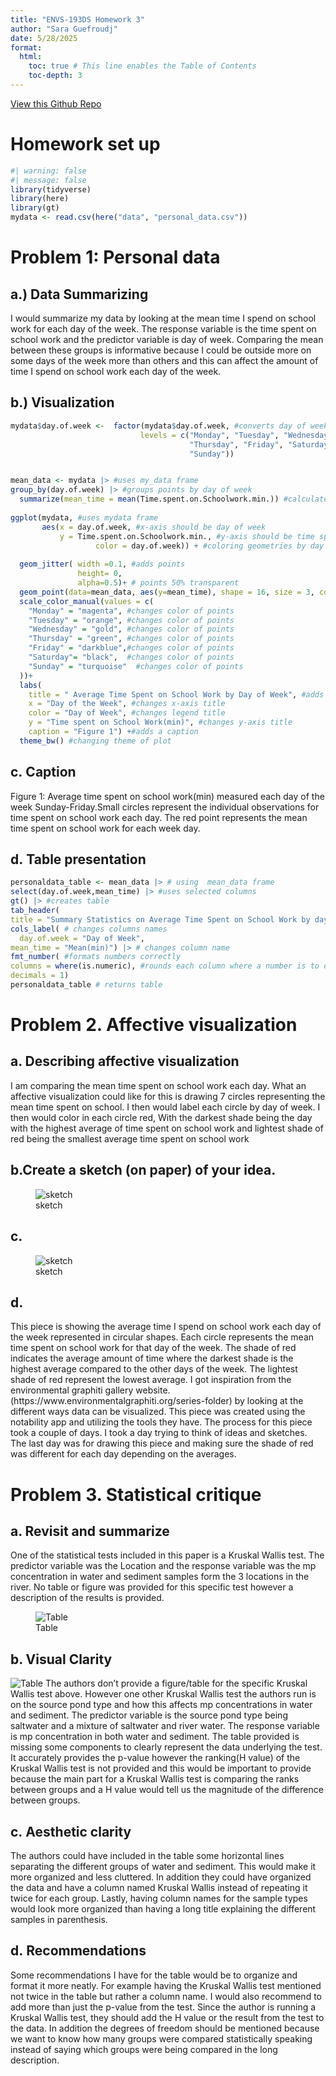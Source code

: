 ```yaml
---
title: "ENVS-193DS Homework 3"
author: "Sara Guefroudj"
date: 5/28/2025
format:
  html:
    toc: true # This line enables the Table of Contents
    toc-depth: 3 
---
```

[View this Github Repo](https://github.com/Saraguef123/ENVS-193DS_homework-03)

# Homework set up
```r
#| warning: false
#| message: false
library(tidyverse)
library(here)
library(gt)
mydata <- read.csv(here("data", "personal_data.csv"))
```

# Problem 1: Personal data

## a.) Data Summarizing 
I would summarize my data by looking at the mean time I spend on school work for each day of the week. The response variable is the time spent on school work and the predictor variable is day of week. Comparing the mean between these groups is informative because I could be outside more  on some days of the week more than others and this can affect the amount of time I spend on school work each day of the week.

## b.) Visualization
```r
mydata$day.of.week <-  factor(mydata$day.of.week, #converts day of week to a factor with specific order
                             levels = c("Monday", "Tuesday", "Wednesday",
                                        "Thursday", "Friday", "Saturday",
                                        "Sunday")) 


mean_data <- mydata |> #uses my_data frame
group_by(day.of.week) |> #groups points by day of week
  summarize(mean_time = mean(Time.spent.on.Schoolwork.min.)) #calculates mean time spent on school work for each day of the week
  
ggplot(mydata, #uses mydata frame
       aes(x = day.of.week, #x-axis should be day of week
           y = Time.spent.on.Schoolwork.min., #y-axis should be time spent on school work in min
                   color = day.of.week)) + #coloring geometries by day of week
  
  geom_jitter( width =0.1, #adds points
               height= 0,
               alpha=0.5)+ # points 50% transparent
  geom_point(data=mean_data, aes(y=mean_time), shape = 16, size = 3, color = "red")+#adds a mean point for each day
  scale_color_manual(values = c(
    "Monday" = "magenta", #changes color of points
    "Tuesday" = "orange", #changes color of points 
    "Wednesday" = "gold", #changes color of points
    "Thursday" = "green", #changes color of points
    "Friday" = "darkblue",#changes color of points
    "Saturday"= "black",  #changes color of points
    "Sunday" = "turquoise"  #changes color of points
  ))+
  labs(
    title = " Average Time Spent on School Work by Day of Week", #adds a title
    x = "Day of the Week", #changes x-axis title
    color = "Day of Week", #changes legend title
    y = "Time spent on School Work(min)", #changes y-axis title
    caption = "Figure 1") +#adds a caption 
  theme_bw() #changing theme of plot

```

## c. Caption
Figure 1: Average time spent on school work(min) measured each day of the week Sunday-Friday.Small circles represent the individual observations for time spent on school work each day. The red point represents the mean time spent on school work for each week day.

## d. Table presentation
```r
personaldata_table <- mean_data |> # using  mean_data frame
select(day.of.week,mean_time) |> #uses selected columns
gt() |> #creates table
tab_header(
title = "Summary Statistics on Average Time Spent on School Work by day of week") |>#creates title
cols_label( # changes columns names
  day.of.week = "Day of Week",
mean_time = "Mean(min)") |> # changes column name
fmt_number( #formats numbers correctly
columns = where(is.numeric), #rounds each column where a number is to one decimal place.
decimals = 1)
personaldata_table # returns table

```

# Problem 2. Affective visualization

## a. Describing affective visualization
I am comparing the mean time spent on school work each day. What an affective visualization could like for this is drawing 7 circles representing the mean time spent on school. I then would label each circle by day of week. I then would color in each circle red, With the darkest shade being the day with the highest average of time spent on school work and lightest shade of red being the smallest average time spent on school work

## b.Create a sketch (on paper) of your idea.

![sketch](../media/sketch1.jpg)

## c. 
![sketch](../media/draft1.jpg)

## d.
This piece is showing the average time I spend on school work each day of the week represented in circular shapes. Each circle represents the mean time spent on school work for that day of the week. The shade of red indicates the average amount of time where the darkest shade is the highest average compared to the other days of the week. The lightest shade of red represent the lowest average. I got inspiration from the environmental graphiti gallery website.(https://www.environmentalgraphiti.org/series-folder) by looking at the different ways data can be visualized. This piece was created using the notability app and utilizing the tools they have. The process for this piece took a couple of days. I took a day trying to think of ideas and sketches. The last day was for drawing this piece and making sure the shade of red was different for each day depending on the averages.


# Problem 3. Statistical critique

## a.  Revisit and summarize
One of the statistical tests included in this paper is a Kruskal Wallis test. The predictor
variable was the Location and the response variable was the mp concentration in water
and sediment samples form the 3 locations in the river. No table or figure was provided for this specific test however a description of the results is provided.

![Table](../media/Original.png)

## b. Visual Clarity

![Table](../media/Table.png)
The authors don't provide a figure/table for the specific Kruskal Wallis test above. However one other Kruskal Wallis test the authors run  is on the source pond type and how this affects mp concentrations in water and sediment. The predictor variable is the source pond type being saltwater and a mixture of saltwater and river water. The response variable is mp concentration in both water and sediment. The table provided is missing some components to  clearly represent the data underlying the test. It accurately provides the p-value however the ranking(H value) of the Kruskal Wallis test is not provided and this would be important to provide because the main part for a Kruskal Wallis test is comparing the ranks between groups and a H value would tell us the magnitude of the difference between groups.


## c. Aesthetic clarity
The authors could have included in the table some horizontal lines separating the different groups of water and sediment. This would make it more organized and less cluttered. In addition they could have organized the data and have a column named Kruskal Wallis instead of repeating it twice for each group. Lastly, having column names for the sample types would look more organized than having a long title explaining the different samples in parenthesis.


## d. Recommendations
Some recommendations I have for the table would be to organize and format it more neatly. For example having the Kruskal Wallis test mentioned not twice in the table but rather a column name. I would also recommend to add more than just the p-value from the test. Since the author is running a Kruskal Wallis test, they should add the H value or the result from the test to the data. In addition the degrees of freedom should be mentioned because we want to know how many groups were compared statistically speaking instead of saying which groups were being compared in the long description.
